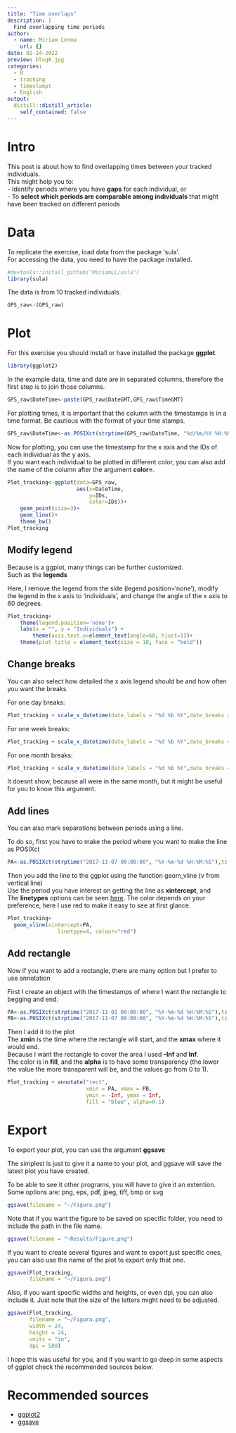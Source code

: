 ```yaml
---
title: "Time overlaps"
description: |
  Find overlapping time periods
author:
  - name: Miriam Lerma
    url: {}
date: 02-24-2022
preview: blog8.jpg
categories:
  - R
  - tracking
  - timestampt
  - English
output:
  distill::distill_article:
    self_contained: false
---
```


# Intro

This post is about how to find overlapping times between your tracked individuals. <br>
This might help you to: <br>
- Identify periods where you have **gaps** for each individual, or <br>
- To **select which periods are comparable among individuals** that might have been tracked on different periods <br>


# Data
To replicate the exercise, load data from the package 'sula'. <br>
For accessing the data, you need to have the package installed. 

```r
#devtools::install_github("MiriamLL/sula")
library(sula)
```

The data is from 10 tracked individuals.

```r
GPS_raw<-(GPS_raw)
```

# Plot

For this exercise you should install or have installed the package **ggplot**.

```r
library(ggplot2)
```


In the example data, time and date are in separated columns, therefore the first step is to join those columns.

```r
GPS_raw$DateTime<-paste(GPS_raw$DateGMT,GPS_raw$TimeGMT)
```

For plotting times, it is important that the column with the timestamps is in a time format.
Be cautious with the format of your time stamps.

```r
GPS_raw$DateTime<-as.POSIXct(strptime(GPS_raw$DateTime, "%d/%m/%Y %H:%M:%S"),tz = "GMT")
```


Now for plotting, you can use the timestamp for the x axis and the IDs of each individual as the y axis.  
If you want each individual to be plotted in different color, you can also add the name of the column after the argument **color=**.

```r
Plot_tracking<-ggplot(data=GPS_raw,
                      aes(x=DateTime,
                          y=IDs,
                          color=IDs))+
    geom_point(size=3)+
    geom_line()+
    theme_bw()
Plot_tracking
```



## Modify legend
Because is a ggplot, many things can be further customized.  
Such as the **legends**

Here, I remove the legend from the side (legend.position='none'), modify the legend in the x axis to 'individuals', and change the angle of the x axis to 60 degrees. 

```r
Plot_tracking+
    theme(legend.position='none')+
    labs(x = "", y = "Individuals") +
        theme(axis.text.x=element_text(angle=60, hjust=1))+
    theme(plot.title = element_text(size = 10, face = "bold"))
```

## Change breaks
You can also select how detailed the x axis legend should be and how often you want the breaks.

For one day breaks:

```r
Plot_tracking + scale_x_datetime(date_labels = "%d %b %Y",date_breaks = "1 day")
```

For one week breaks:

```r
Plot_tracking + scale_x_datetime(date_labels = "%d %b %Y",date_breaks = "1 week")
```

For one month breaks:

```r
Plot_tracking + scale_x_datetime(date_labels = "%d %b %Y",date_breaks = "1 month")
```

It doesnt show, because all were in the same month, but it might be useful for you to know this argument. 

## Add lines
You can also mark separations between periods using a line.

To do so, first you have to make the period where you want to make the line as POSIXct

```r
PA<-as.POSIXct(strptime("2017-11-07 00:00:00", "%Y-%m-%d %H:%M:%S"),tz = "GMT")
```

Then you add the line to the ggplot using the function geom_vline (v from vertical line) <br>
Use the period you have interest on getting the line as **xintercept**, and <br>
The **linetypes** options can be seen [here](http://www.cookbook-r.com/Graphs/Shapes_and_line_types/).
The color depends on your preference, here I use red to make it easy to see at first glance.

```r
Plot_tracking+
  geom_vline(xintercept=PA,
                linetype=4, colour="red")
```

## Add rectangle

Now if you want to add a rectangle, there are many option but I prefer to use annotation

First I create an object with the timestamps of where I want the rectangle to begging and end.

```r
PA<-as.POSIXct(strptime("2017-11-01 00:00:00", "%Y-%m-%d %H:%M:%S"),tz = "GMT")
PB<-as.POSIXct(strptime("2017-11-07 00:00:00", "%Y-%m-%d %H:%M:%S"),tz = "GMT")
```

Then I add it to the plot <br>
The **xmin** is the time where the rectangle will start, and the **xmax** where it would end. <br>
Because I want the rectangle to cover the area I used **-Inf** and **Inf**. <br>
The color is in **fill**, and the **alpha** is to have some transparency (the lower the value the more transparent will be, and the values go from 0 to 1).

```r
Plot_tracking + annotate("rect",
                         xmin = PA, xmax = PB, 
                         ymin = -Inf, ymax = Inf,  
                         fill = "blue", alpha=0.1)
```
# Export

To export your plot, you can use the argument **ggsave**

The simplest is just to give it a name to your plot, and ggsave will save the latest plot you have created.

To be able to see it other programs, you will have to give it an extention. Some options are: png, eps, pdf, jpeg, tiff, bmp or svg

```r
ggsave(filename = "~/Figure.png")
```

Note that if you want the figure to be saved on specific folder, you need to include the path in the file name.

```r
ggsave(filename = "~Results/Figure.png")
```

If you want to create several figures and want to export just specific ones, you can also use the name of the plot to export only that one.

```r
ggsave(Plot_tracking, 
       filename = "~/Figura.png")
```

Also, if you want specific widths and heights, or even dpi, you can also include it. 
Just note that the size of the letters might need to be adjusted.

```r
ggsave(Plot_tracking, 
       filename = "~/Figura.png",
       width = 24, 
       height = 24, 
       units = "in",
       dpi = 500)
```


I hope this was useful for you, and if you want to go deep in some aspects of ggplot check the recommended sources below.

# Recommended sources

- [ggplot2](https://ggplot2.tidyverse.org/index.html)
- [ggsave](https://ggplot2.tidyverse.org/reference/ggsave.html) 

